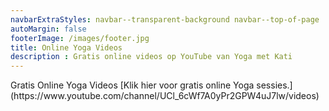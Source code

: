 ```yaml
---
navbarExtraStyles: navbar--transparent-background navbar--top-of-page
autoMargin: false
footerImage: /images/footer.jpg
title: Online Yoga Videos
description : Gratis online videos op YouTube van Yoga met Kati
---
```


<Section className="section--auto-margin pb-3">
  <ContentWithBackground src="/images/lessons/gratisonlineyoga.jpg" className="vh-50 w-100">
    <SectionFooter className="text--light">
      Gratis Online Yoga Videos
    </SectionFooter>
  </ContentWithBackground>
  <Content className="w-100 section__content--center">
     [Klik hier voor gratis online Yoga sessies.](https://www.youtube.com/channel/UCl_6cWf7A0yPr2GPW4uJ7lw/videos)
  </Content>
</Section>
